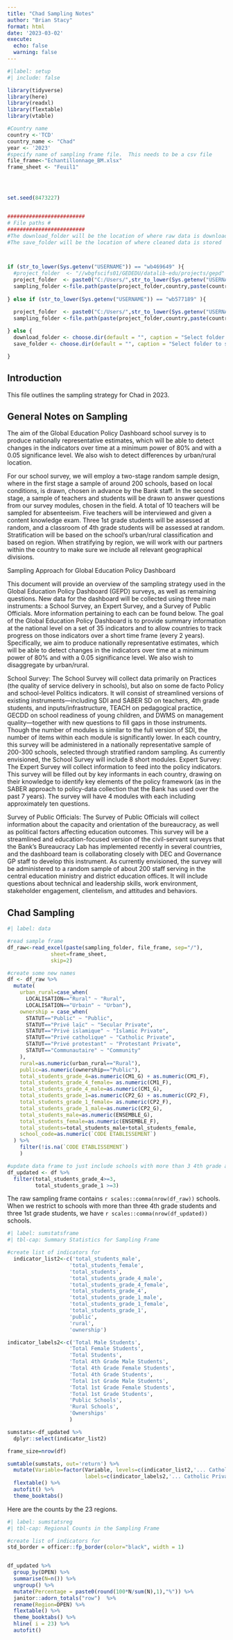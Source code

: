 ```yaml
---
title: "Chad Sampling Notes"
author: "Brian Stacy"
format: html
date: '2023-03-02'
execute: 
  echo: false
  warning: false
---
```


```r
#|label: setup
#| include: false

library(tidyverse)
library(here)
library(readxl)
library(flextable) 
library(vtable)

#Country name
country <-'TCD'
country_name <- "Chad"
year <- '2023'
#specify name of sampling frame file.  This needs to be a csv file
file_frame<-"Echantillonnage_BM.xlsx"
frame_sheet <- "Feuil1"




set.seed(8473227)


#########################
# File paths #
#########################
#The download_folder will be the location of where raw data is downloaded from the API
#The save_folder will be the location of where cleaned data is stored



if (str_to_lower(Sys.getenv("USERNAME")) == "wb469649" ){
  #project_folder  <- "//wbgfscifs01/GEDEDU/datalib-edu/projects/gepd"
  project_folder  <- paste0("C:/Users/",str_to_lower(Sys.getenv("USERNAME")),"/WBG/HEDGE Files - HEDGE Documents/GEPD/CNT/")
  sampling_folder <-file.path(paste(project_folder,country,paste(country,year,"GEPD", sep="_"),paste(country,year,"GEPD_v01_M", sep="_"),"Data","/Sampling", sep="/"))
  
} else if (str_to_lower(Sys.getenv("USERNAME")) == "wb577189" ){

  project_folder  <- paste0("C:/Users/",str_to_lower(Sys.getenv("USERNAME")),"/OneDrive - WBG/GEPD/CNT/")
  sampling_folder <-file.path(paste(project_folder,country,paste(country,year,"GEPD", sep="_"),paste(country,year,"GEPD_v01_M", sep="_"),"Data","/Sampling", sep="/"))
  
} else {
  download_folder <- choose.dir(default = "", caption = "Select folder to open data downloaded from API")
  save_folder <- choose.dir(default = "", caption = "Select folder to save final data")

}


```


## Introduction

This file outlines the sampling strategy for Chad in 2023.

## General Notes on Sampling
The aim of the Global Education Policy Dashboard school survey is to produce nationally representative estimates, which will be able to detect changes in the indicators over time at a minimum power of 80% and with a 0.05 significance level.  We also wish to detect differences by urban/rural location. 

For our school survey, we will employ a two-stage random sample design, where in the first stage a sample of around 200 schools, based on local conditions, is drawn, chosen in advance by the Bank staff.  In the second stage, a sample of teachers and students will be drawn to answer questions from our survey modules, chosen in the field.  A total of 10 teachers will be sampled for absenteeism.  Five teachers will be interviewed and given a content knowledge exam.  Three 1st grade students will be assessed at random, and a classroom of 4th grade students will be assessed at random.  Stratification will be based on the school’s urban/rural classification and based on region. When stratifying by region, we will work with our partners within the country to make sure we include all relevant geographical divisions. 



 

Sampling Approach for Global Education Policy Dashboard

This document will provide an overview of the sampling strategy used in the Global Education Policy Dashboard (GEPD) surveys, as well as remaining questions.  New data for the dashboard will be collected using three main instruments: a School Survey, an Expert Survey, and a Survey of Public Officials. More information pertaining to each can be found below.  The goal of the Global Education Policy Dashboard is to provide summary information at the national level on a set of 35 indicators and to allow countries to track progress on those indicators over a short time frame (every 2 years).  Specifically, we aim to produce nationally representative estimates, which will be able to detect changes in the indicators over time at a minimum power of 80% and with a 0.05 significance level.  We also wish to disaggregate by urban/rural.

School Survey: The School Survey will collect data primarily on Practices (the quality of service delivery in schools), but also on some de facto Policy and school-level Politics indicators.  It will consist of streamlined versions of existing instruments—including SDI and SABER SD on teachers, 4th grade students, and inputs/infrastructure, TEACH on pedagogical practice, GECDD on school readiness of young children, and DWMS on management quality—together with new questions to fill gaps in those instruments.  Though the number of modules is similar to the full version of SDI, the number of items within each module is significantly lower. In each country, this survey will be administered in a nationally representative sample of 200-300 schools, selected through stratified  random sampling. As currently envisioned, the School Survey will include 8 short modules.
Expert Survey: The Expert Survey will collect information to feed into the policy indicators.  This survey will be filled out by key informants in each country, drawing on their knowledge to identify key elements of the policy framework (as in the SABER approach to policy-data collection that the Bank has used over the past 7 years).  The survey will have 4 modules with each including approximately ten questions.

Survey of Public Officials: The Survey of Public Officials will collect information about the capacity and orientation of the bureaucracy, as well as political factors affecting education outcomes. This survey will be a streamlined and education-focused version of the civil-servant surveys that the Bank’s Bureaucracy Lab has implemented recently in several countries, and the dashboard team is collaborating closely with DEC and Governance GP staff to develop this instrument.  As currently envisioned, the survey will be administered to a random sample of about 200 staff serving in the central education ministry and district education offices.  It will include questions about technical and leadership skills, work environment, stakeholder engagement, clientelism, and attitudes and behaviors.

## Chad Sampling


```r
#| label: data

#read sample frame
df_raw<-read_excel(paste(sampling_folder, file_frame, sep="/"),
              sheet=frame_sheet,
              skip=2) 

#create some new names
df <- df_raw %>%
  mutate(
    urban_rural=case_when(
      LOCALISATION=="Rural" ~ "Rural",
      LOCALISATION=="Urbain" ~ "Urban"),
    ownership = case_when(
      STATUT=="Public" ~ "Public",
      STATUT=="Privé laïc" ~ "Secular Private",
      STATUT=="Privé islamique" ~ "Islamic Private",
      STATUT=="Privé catholique" ~ "Catholic Private",
      STATUT=="Privé protestant" ~ "Protestant Private",
      STATUT=="Communautaire" ~ "Community"
    ),
    rural=as.numeric(urban_rural=="Rural"),
    public=as.numeric(ownership=="Public"),
    total_students_grade_4=as.numeric(CM1_G) + as.numeric(CM1_F),
    total_students_grade_4_female= as.numeric(CM1_F),
    total_students_grade_4_male=as.numeric(CM1_G),
    total_students_grade_1=as.numeric(CP2_G) + as.numeric(CP2_F),
    total_students_grade_1_female= as.numeric(CP2_F),
    total_students_grade_1_male=as.numeric(CP2_G),
    total_students_male=as.numeric(ENSEMBLE_G),
    total_students_female=as.numeric(ENSEMBLE_F),
    total_students=total_students_male+total_students_female,
    school_code=as.numeric(`CODE ETABLISSEMENT`)
  ) %>%
    filter(!is.na(`CODE ETABLISSEMENT`)
    ) 

#update data frame to just include schools with more than 3 4th grade and 3 1st grade students
df_updated <- df %>%
  filter(total_students_grade_4>=3,
         total_students_grade_1 >=3)
```

The raw sampling frame contains `r scales::comma(nrow(df_raw))` schools.  When we restrict to schools with more than three 4th grade students and three 1st grade students, we have `r scales::comma(nrow(df_updated))` schools.


```r
#| label: sumstatsframe
#| tbl-cap: Summary Statistics for Sampling Frame

#create list of indicators for 
  indicator_list2<-c('total_students_male',
                    'total_students_female',
                    'total_students',
                    'total_students_grade_4_male',
                    'total_students_grade_4_female',
                    'total_students_grade_4',
                    'total_students_grade_1_male',
                    'total_students_grade_1_female',
                    'total_students_grade_1',                    
                    'public',
                    'rural',
                    'ownership')

indicator_labels2<-c('Total Male Students',
                    'Total Female Students',
                    'Total Students',
                    'Total 4th Grade Male Students',
                    'Total 4th Grade Female Students',
                    'Total 4th Grade Students',
                    'Total 1st Grade Male Students',
                    'Total 1st Grade Female Students',
                    'Total 1st Grade Students',                    
                    'Public Schools',
                    'Rural Schools',
                    'Ownerships'
                    )

sumstats<-df_updated %>%
  dplyr::select(indicator_list2) 

frame_size=nrow(df)

sumtable(sumstats, out='return') %>%
  mutate(Variable=factor(Variable, levels=c(indicator_list2,'... Catholic Private','... Community','... Islamic Private','... Public','... Secular Private'),
                         labels=c(indicator_labels2,'... Catholic Private','... Community','... Islamic Private','... Public','... Secular Private'))) %>%
  flextable() %>%
  autofit() %>%
  theme_booktabs() 
```

Here are the counts by the 23 regions.

```r
#| label: sumstatsreg
#| tbl-cap: Regional Counts in the Sampling Frame

#create list of indicators for 
std_border = officer::fp_border(color="black", width = 1)


df_updated %>%
  group_by(DPEN) %>%
  summarise(N=n()) %>%
  ungroup() %>%
  mutate(Percentage = paste0(round(100*N/sum(N),1),"%")) %>%
  janitor::adorn_totals("row")  %>%  
  rename(Region=DPEN) %>%
  flextable() %>%
  theme_booktabs() %>%
  hline( i = 23) %>%
  autofit() 
```